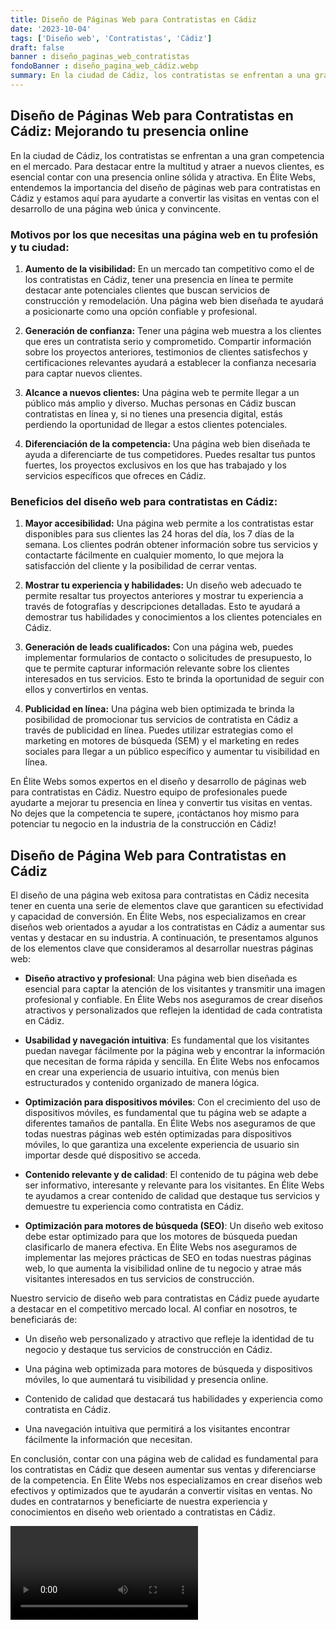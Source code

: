 ```yaml
---
title: Diseño de Páginas Web para Contratistas en Cádiz
date: '2023-10-04'
tags: ['Diseño web', 'Contratistas', 'Cádiz']
draft: false
banner : diseño_paginas_web_contratistas
fondoBanner : diseño_pagina_web_cádiz.webp
summary: En la ciudad de Cádiz, los contratistas se enfrentan a una gran competencia en el mercado. Para destacar entre la multitud y atraer a nuevos clientes, es esencial contar con una presencia online sólida y atractiva. En Élite Webs, entendemos la importancia del diseño de páginas web para contratistas en Cádiz y estamos aquí para ayudarte a convertir las visitas en ventas con el desarrollo de una página web única y convincente.
---
```


## Diseño de Páginas Web para Contratistas en Cádiz: Mejorando tu presencia online

En la ciudad de Cádiz, los contratistas se enfrentan a una gran competencia en el mercado. Para destacar entre la multitud y atraer a nuevos clientes, es esencial contar con una presencia online sólida y atractiva. En Élite Webs, entendemos la importancia del diseño de páginas web para contratistas en Cádiz y estamos aquí para ayudarte a convertir las visitas en ventas con el desarrollo de una página web única y convincente.

### Motivos por los que necesitas una página web en tu profesión y tu ciudad:

1. **Aumento de la visibilidad:** En un mercado tan competitivo como el de los contratistas en Cádiz, tener una presencia en línea te permite destacar ante potenciales clientes que buscan servicios de construcción y remodelación. Una página web bien diseñada te ayudará a posicionarte como una opción confiable y profesional.

2. **Generación de confianza:** Tener una página web muestra a los clientes que eres un contratista serio y comprometido. Compartir información sobre los proyectos anteriores, testimonios de clientes satisfechos y certificaciones relevantes ayudará a establecer la confianza necesaria para captar nuevos clientes.

3. **Alcance a nuevos clientes:** Una página web te permite llegar a un público más amplio y diverso. Muchas personas en Cádiz buscan contratistas en línea y, si no tienes una presencia digital, estás perdiendo la oportunidad de llegar a estos clientes potenciales.

4. **Diferenciación de la competencia:** Una página web bien diseñada te ayuda a diferenciarte de tus competidores. Puedes resaltar tus puntos fuertes, los proyectos exclusivos en los que has trabajado y los servicios específicos que ofreces en Cádiz.

### Beneficios del diseño web para contratistas en Cádiz:

1. **Mayor accesibilidad:** Una página web permite a los contratistas estar disponibles para sus clientes las 24 horas del día, los 7 días de la semana. Los clientes podrán obtener información sobre tus servicios y contactarte fácilmente en cualquier momento, lo que mejora la satisfacción del cliente y la posibilidad de cerrar ventas.

2. **Mostrar tu experiencia y habilidades:** Un diseño web adecuado te permite resaltar tus proyectos anteriores y mostrar tu experiencia a través de fotografías y descripciones detalladas. Esto te ayudará a demostrar tus habilidades y conocimientos a los clientes potenciales en Cádiz.

3. **Generación de leads cualificados:** Con una página web, puedes implementar formularios de contacto o solicitudes de presupuesto, lo que te permite capturar información relevante sobre los clientes interesados en tus servicios. Esto te brinda la oportunidad de seguir con ellos y convertirlos en ventas.

4. **Publicidad en línea:** Una página web bien optimizada te brinda la posibilidad de promocionar tus servicios de contratista en Cádiz a través de publicidad en línea. Puedes utilizar estrategias como el marketing en motores de búsqueda (SEM) y el marketing en redes sociales para llegar a un público específico y aumentar tu visibilidad en línea.

En Élite Webs somos expertos en el diseño y desarrollo de páginas web para contratistas en Cádiz. Nuestro equipo de profesionales puede ayudarte a mejorar tu presencia en línea y convertir tus visitas en ventas. No dejes que la competencia te supere, ¡contáctanos hoy mismo para potenciar tu negocio en la industria de la construcción en Cádiz!

<GifSeo />

<Cta />

## Diseño de Página Web para Contratistas en Cádiz

El diseño de una página web exitosa para contratistas en Cádiz necesita tener en cuenta una serie de elementos clave que garanticen su efectividad y capacidad de conversión. En Élite Webs, nos especializamos en crear diseños web orientados a ayudar a los contratistas en Cádiz a aumentar sus ventas y destacar en su industria. A continuación, te presentamos algunos de los elementos clave que consideramos al desarrollar nuestras páginas web:

- **Diseño atractivo y profesional**: Una página web bien diseñada es esencial para captar la atención de los visitantes y transmitir una imagen profesional y confiable. En Élite Webs nos aseguramos de crear diseños atractivos y personalizados que reflejen la identidad de cada contratista en Cádiz.

- **Usabilidad y navegación intuitiva**: Es fundamental que los visitantes puedan navegar fácilmente por la página web y encontrar la información que necesitan de forma rápida y sencilla. En Élite Webs nos enfocamos en crear una experiencia de usuario intuitiva, con menús bien estructurados y contenido organizado de manera lógica.

- **Optimización para dispositivos móviles**: Con el crecimiento del uso de dispositivos móviles, es fundamental que tu página web se adapte a diferentes tamaños de pantalla. En Élite Webs nos aseguramos de que todas nuestras páginas web estén optimizadas para dispositivos móviles, lo que garantiza una excelente experiencia de usuario sin importar desde qué dispositivo se acceda.

- **Contenido relevante y de calidad**: El contenido de tu página web debe ser informativo, interesante y relevante para los visitantes. En Élite Webs te ayudamos a crear contenido de calidad que destaque tus servicios y demuestre tu experiencia como contratista en Cádiz.

- **Optimización para motores de búsqueda (SEO)**: Un diseño web exitoso debe estar optimizado para que los motores de búsqueda puedan clasificarlo de manera efectiva. En Élite Webs nos aseguramos de implementar las mejores prácticas de SEO en todas nuestras páginas web, lo que aumenta la visibilidad online de tu negocio y atrae más visitantes interesados en tus servicios de construcción.

Nuestro servicio de diseño web para contratistas en Cádiz puede ayudarte a destacar en el competitivo mercado local. Al confiar en nosotros, te beneficiarás de:

- Un diseño web personalizado y atractivo que refleje la identidad de tu negocio y destaque tus servicios de construcción en Cádiz.

- Una página web optimizada para motores de búsqueda y dispositivos móviles, lo que aumentará tu visibilidad y presencia online.

- Contenido de calidad que destacará tus habilidades y experiencia como contratista en Cádiz.

- Una navegación intuitiva que permitirá a los visitantes encontrar fácilmente la información que necesitan.

En conclusión, contar con una página web de calidad es fundamental para los contratistas en Cádiz que deseen aumentar sus ventas y diferenciarse de la competencia. En Élite Webs nos especializamos en crear diseños web efectivos y optimizados que te ayudarán a convertir visitas en ventas. No dudes en contratarnos y beneficiarte de nuestra experiencia y conocimientos en diseño web orientado a contratistas en Cádiz.

<Video />

<CtaBot job='Contratistas' city='Cádiz'/>

<Gmaps query='Cádiz+españa+maps' />